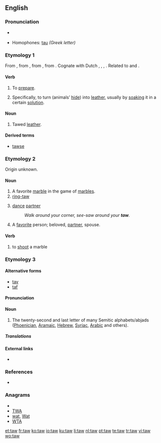 {{also|Taw}}
==English==

===Pronunciation===
* {{a|UK}} {{IPA|/tɔː/}}
* Homophones: [[tau]] ''(Greek letter)''

===Etymology 1===
From {{etyl|enm}} {{term|tawen|lang=enm}}, from {{etyl|ang}} {{term|tawian||to do, make|lang=ang}}, from {{proto|Germanic|tawjanan|to make, prepare|lang=en}}, from {{proto|Indo-European|dewǝ-|to tie to, secure|lang=en}}.  Cognate with Dutch {{term|touwen||to rope, tether, curry|lang=nl}}, {{etyl|nl|-}} {{term|tuien||to fasten with ropes|lang=nl}}, {{etyl|de|-}} {{term|Tau||rope, hawser, cable|lang=de}}, {{etyl|got|-}} {{term|||tr=taujan|to make, prepare|lang=got}}. Related to {{l|en|tool}} and {{l|en|tether}}.

====Verb====
{{en-verb}}

# {{transitive|obsolete}} To [[prepare]].
# {{transitive}} Specifically, to turn (animals’ [[hide]]) into [[leather]], usually by [[soak]]ing it in a certain [[solution]].

====Noun====
{{en-noun}}

# {{obsolete}} Tawed [[leather]].

====Derived terms====
* [[tawse]]

===Etymology 2===
Origin unknown.

====Noun====
{{en-noun}}

# A favorite [[marble]] in the game of [[marbles]].
# [[ring-taw]]
# {{context|square dancing}} [[dance]] [[partner]]
#: ''Walk around your corner, see-saw around your '''taw'''.''
# A [[favorite]] person; beloved, [[partner]], spouse.

====Verb====
{{en-verb}}

# to [[shoot]] a marble

===Etymology 3===

====Alternative forms====
* [[tav]]
* [[taf]]

====Pronunciation====
{{rfp}}

====Noun====
{{en-noun}}

# The twenty-second and last letter of many Semitic  alphabets/abjads ([[Phoenician]], [[Aramaic]], [[Hebrew]], [[Syriac]], [[Arabic]] and others).

=====Translations=====
{{trans-top|Semitic letter}}
{{trans-mid}}
{{trans-bottom}}

====External links====
* {{pedialite}}

===References===
* {{R:Websters}}

===Anagrams===
* {{alphagram|[[ATW#English|ATW]]}}
* [[TWA#English|TWA]]
* [[wat#English|wat]], [[Wat#English|Wat]]
* [[WTA#English|WTA]]

[[et:taw]]
[[fr:taw]]
[[ko:taw]]
[[io:taw]]
[[ku:taw]]
[[li:taw]]
[[nl:taw]]
[[pt:taw]]
[[te:taw]]
[[tr:taw]]
[[vi:taw]]
[[wo:taw]]